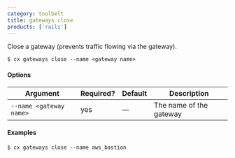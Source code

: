 ```yaml
---
category: toolbelt
title: gateways close
products: ['rails']
---
```


Close a gateway (prevents traffic flowing via the gateway).

```shell
$ cx gateways close --name <gateway name>
```

#### Options

| Argument | Required? | Default | Description |
|  ---  |  ---  |  ---  |  ---  |
| `--name <gateway name>` | yes | — | The name of the gateway |

#### Examples

```shell
$ cx gateways close --name aws_bastion
```
